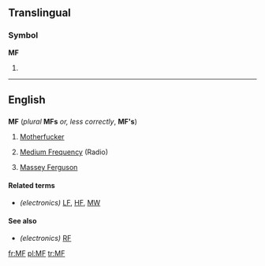 {{also|mf|mF}}
==Translingual==

===Symbol===
'''MF'''

# {{SI-unit|mega|farad|[[electrical]] [[capacitance]]}}

----

==English==

==={{initialism}}===
'''MF''' (''plural'' '''MFs''' ''or, less correctly'', '''MF's''')

# {{context|coarse|slang}} [[Motherfucker]]
# {{electronics}} [[medium frequency|Medium Frequency]] (Radio)
# [[w:Massey Ferguson|Massey Ferguson]]

====Related terms====
* ''(electronics)'' [[LF]], [[HF]], [[MW]]

====See also====
* ''(electronics)'' [[RF]]

[[fr:MF]]
[[pl:MF]]
[[tr:MF]]